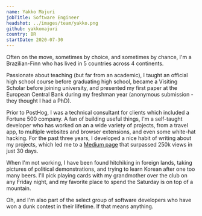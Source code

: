 ```yaml
---
name: Yakko Majuri
jobTitle: Software Engineer
headshot: ../images/team/yakko.png
github: yakkomajuri
country: BR
startDate: 2020-07-30
---
```


Often on the move, sometimes by choice, and sometimes by chance, I'm a Brazilian-Finn who has lived in 5 countries across 4 continents.

Passionate about teaching (but far from an academic), I taught an official high school course before graduating high school, became a Visiting Scholar before joining university, and presented my first paper at the European Central Bank during my freshman year (anonymous submission - they thought I had a PhD).

Prior to PostHog, I was a technical consultant for clients which included a Fortune 500 company. A fan of building useful things, I'm a self-taught developer who has worked on an a wide variety of projects, from a travel app, to multiple websites and browser extensions, and even some white-hat hacking. For the past three years, I developed a nice habit of writing about my projects, which led me to a [Medium page](https://yakkomajuri.medium.com) that surpassed 250k views in just 30 days.

When I'm not working, I have been found hitchiking in foreign lands, taking pictures of political demonstrations, and trying to learn Korean after one too many beers. I'll pick playing cards with my grandmother over the club on any Friday night, and my favorite place to spend the Saturday is on top of a mountain.

Oh, and I'm also part of the select group of software developers who have won a dunk contest in their lifetime. If that means anything.
